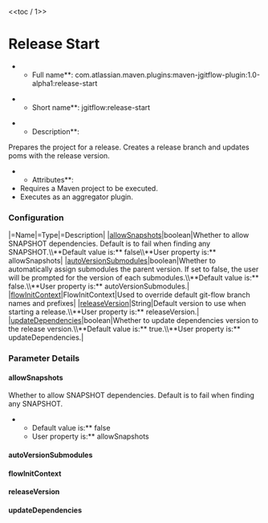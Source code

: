 <<toc / 1>>
= Release Start =
**Full name**: com.atlassian.maven.plugins:maven-jgitflow-plugin:1.0-alpha1:release-start

**Short name**: jgitflow:release-start

**Description**:
Prepares the project for a release. Creates a release branch and updates poms with the release version.

**Attributes**:
* Requires a Maven project to be executed.
* Executes as an aggregator plugin.

=== Configuration ===
|=Name|=Type|=Description|
|[[goals/release-start#!allowsnapshots|allowSnapshots]]|boolean|Whether to allow SNAPSHOT dependencies. Default is to fail when finding any SNAPSHOT.\\**Default value is:** false\\**User property is:** allowSnapshots|
|[[goals/release-start#!autoversionsubmodules|autoVersionSubmodules]]|boolean|Whether to automatically assign submodules the parent version. If set to false, the user will be prompted for the version of each submodules.\\**Default value is:** false.\\**User property is:** autoVersionSubmodules.|
|[[goals/release-start#!flowinitcontext|flowInitContext]]|FlowInitContext|Used to override default git-flow branch names and prefixes|
|[[goals/release-start#!releaseversion|releaseVersion]]|String|Default version to use when starting a release.\\**User property is:** releaseVersion.|
|[[goals/release-start#!updatedependencies|updateDependencies]]|boolean|Whether to update dependencies version to the release version.\\**Default value is:** true.\\**User property is:** updateDependencies.|

=== Parameter Details ===
==== allowSnapshots ====
Whether to allow SNAPSHOT dependencies. Default is to fail when finding any SNAPSHOT.

**Default value is:** false
**User property is:** allowSnapshots
==== autoVersionSubmodules ====

==== flowInitContext ====

==== releaseVersion ====

==== updateDependencies ====